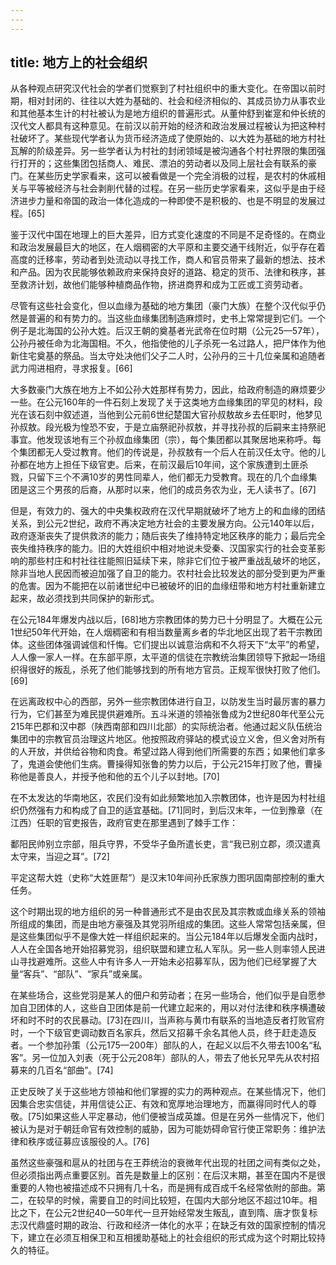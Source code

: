 ```yaml
---
---
---
```

title: 地方上的社会组织
---



从各种观点研究汉代社会的学者们觉察到了村社组织中的重大变化。在帝国以前时期，相对封闭的、往往以大姓为基础的、社会和经济相似的、其成员协力从事农业和其他基本生计的村社被认为是地方组织的普遍形式。从董仲舒到崔寔和仲长统的汉代文人都具有这种意见。在前汉以前开始的经济和政治发展过程被认为把这种村社破坏了。某些现代学者认为货币经济造成了使原始的、以大姓为基础的地方村社瓦解的阶级差异。另一些学者认为村社的封闭领域是被沟通各个村社界限的集团强行打开的；这些集团包括商人、难民、漂泊的劳动者以及同上层社会有联系的豪门。在某些历史学家看来，这可以被看做是一个完全消极的过程，是农村的休戚相关与平等被经济与社会剥削代替的过程。在另一些历史学家看来，这似乎是由于经济进步力量和帝国的政治一体化造成的一种即使不是积极的、也是不明显的发展过程。[65]

鉴于汉代中国在地理上的巨大差异，旧方式变化速度的不同是不足奇怪的。在商业和政治发展最巨大的地区，在人烟稠密的大平原和主要交通干线附近，似乎存在着高度的迁移率，劳动者到处流动以寻找工作，商人和官员带来了最新的想法、技术和产品。因为农民能够依赖政府来保持良好的道路、稳定的货币、法律和秩序，甚至救济计划，故他们能够种植商品作物，挤进商界和成为工匠或工资劳动者。

尽管有这些社会变化，但以血缘为基础的地方集团（豪门大族）在整个汉代似乎仍然是普遍的和有势力的。当这些血缘集团制造麻烦时，史书上常常提到它们。一个例子是北海国的公孙大姓。后汉王朝的奠基者光武帝在位时期（公元25—57年），公孙丹被任命为北海国相。不久，他指使他的儿子杀死一名过路人，把尸体作为他新住宅奠基的祭品。当太守处决他们父子二人时，公孙丹的三十几位亲属和追随者武力闯进相府，寻求报复。[66]

大多数豪门大族在地方上不如公孙大姓那样有势力，因此，给政府制造的麻烦要少一些。在公元160年的一件石刻上发现了关于这类地方血缘集团的罕见的材料，段光在该石刻中叙述道，当他到公元前6世纪楚国大官孙叔敖故乡去任职时，他梦见孙叔敖。段光极为惶恐不安，于是立庙祭祀孙叔敖，并寻找孙叔的后嗣来主持祭祀事宜。他发现该地有三个孙叔血缘集团（宗），每个集团都以其聚居地来称呼。每个集团都无人受过教育。他们的传说是，孙叔敖有一个后人在前汉任太守。他的儿孙都在地方上担任下级官吏。后来，在前汉最后10年间，这个家族遭到土匪杀戮，只留下三个不满10岁的男性同辈人，他们都无力受教育。现在的几个血缘集团是这三个男孩的后裔，从那时以来，他们的成员务农为业，无人读书了。[67]

但是，有效力的、强大的中央集权政府在汉代早期就破坏了地方上的和血缘的团结关系，到公元2世纪，政府不再决定地方社会的主要发展方向。公元140年以后，政府逐渐丧失了提供救济的能力；随后丧失了维持特定地区秩序的能力；最后完全丧失维持秩序的能力。旧的大姓组织中相对地说未受秦、汉国家实行的社会变革影响的那些村庄和村社往往能照旧延续下来，除非它们位于被严重战乱破坏的地区，除非当地人民因而被迫加强了自卫的能力。农村社会比较发达的部分受到更为严重的危害。因为不能把在以前诸世纪中已被破坏的旧的血缘纽带和地方村社重新建立起来，故必须找到共同保护的新形式。

在公元184年爆发内战以后，[68]地方宗教团体的势力已十分明显了。大概在公元1世纪50年代开始，在人烟稠密和有相当数量离乡者的华北地区出现了若干宗教团体。这些团体强调诚信和忏悔。它们提出以诚意治病和不久将天下“太平”的希望，人人像一家人一样。在东部平原，太平道的信徒在宗教统治集团领导下掀起一场组织得很好的叛乱，杀死了他们能够找到的所有地方官员。正规军很快打败了他们。[69]

在远离政权中心的西部，另外一些宗教团体进行自卫，以防发生当时最厉害的暴力行为，它们甚至为难民提供避难所。五斗米道的领袖张鲁成为2世纪80年代至公元215年巴郡和汉中郡（陕西南部和四川北部）的实际统治者。他通过起义队伍统治集团中的宗教官员治理这片地区。他按照政府驿站的模式设立义舍，但义舍对所有的人开放，并供给谷物和肉食。希望过路人得到他们所需要的东西；如果他们拿多了，鬼道会使他们生病。曹操得知张鲁的势力以后，于公元215年打败了他，曹操称他是善良人，并授予他和他的五个儿子以封地。[70]

在不太发达的华南地区，农民们没有如此频繁地加入宗教团体，也许是因为村社组织仍然强有力和构成了自卫的适宜基础。[71]同时，到后汉末年，一位到豫章（在江西）任职的官吏报告，政府官吏在那里遇到了棘手工作：

鄱阳民帅别立宗部，阻兵守界，不受华子鱼所遣长吏，言“我已别立郡，须汉遣真太守来，当迎之耳”。[72]

平定这帮大姓（史称“大姓匪帮”）是汉末10年间孙氏家族力图巩固南部控制的重大任务。

这个时期出现的地方组织的另一种普通形式不是由农民及其宗教或血缘关系的领袖所组成的集团，而是由地方豪强及其党羽所组成的集团。这些人常常包括亲属，但是这些集团似乎不是像大姓一样组织起来的。当公元184年以后爆发全面内战时，人人在全国各地开始招募党羽，组织联盟和建立私人军队。另一些人则率领人民进山寻找避难所。这些人中有许多人一开始未必招募军队，因为他们已经掌握了大量“客兵”、“部队”、“家兵”或亲属。

在某些场合，这些党羽是某人的佃户和劳动者；在另一些场合，他们似乎是自愿参加自卫团体的人，这些自卫团体是前一代建立起来的，用以对付法律和秩序横遭破坏和时不时的农民暴动。[73]在四川，当声称与黄巾有联系的当地造反者打败官府时，一个下级官吏调动数百名家兵，然后又招募千余名其他人员，终于赶走造反者。一个参加孙策（公元175—200年）部队的人，在起义以后不久带去100名“私客”。另一位加入刘表（死于公元208年）部队的人，带去了他长兄早先从农村招募来的几百名“部曲”。[74]

正史反映了关于这些地方领袖和他们掌握的实力的两种观点。在某些情况下，他们因集合忠实信徒，并用信徒公正、有效和宽厚地治理地方，而赢得同时代人的尊敬。[75]如果这些人平定暴动，他们便被当成英雄。但是在另外一些情况下，他们被认为是对于朝廷命官有效控制的威胁，因为可能妨碍命官行使正常职务：维护法律和秩序或征募应该服役的人。[76]

虽然这些豪强和扈从的社团与在王莽统治的衰微年代出现的社团之间有类似之处，但必须指出两点重要区别。首先是数量上的区别：在后汉末期，甚至在国内不是很重要的人物也被描述成不只拥有几十名，而是拥有成百成千名经常依附的部曲。第二，在较早的时候，需要自卫的时间比较短，在国内大部分地区不超过10年。相比之下，在公元2世纪40—50年代一旦开始经常发生叛乱，直到隋、唐才恢复标志汉代鼎盛时期的政治、行政和经济一体化的水平；在缺乏有效的国家控制的情况下，建立在必须互相保卫和互相援助基础上的社会组织的形式成为这个时期比较持久的特征。